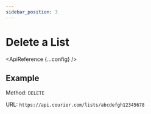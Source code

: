 ```yaml
---
sidebar_position: 3
---
```



# Delete a List

<ApiReference {...config} />

## Example

Method: `DELETE`

URL: `https://api.courier.com/lists/abcdefgh12345678`
